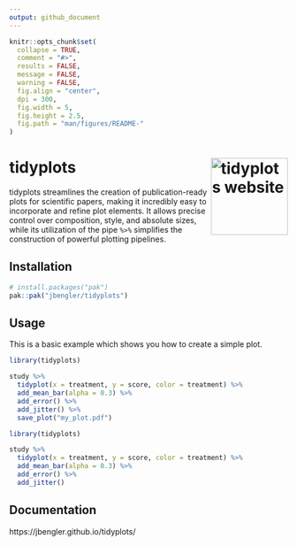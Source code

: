 ```yaml
---
output: github_document
---
```


<!-- README.md is generated from README.Rmd. Please edit that file -->

```r
knitr::opts_chunk$set(
  collapse = TRUE,
  comment = "#>",
  results = FALSE,
  message = FALSE,
  warning = FALSE,
  fig.align = "center",
  dpi = 300,
  fig.width = 5,
  fig.height = 2.5,
  fig.path = "man/figures/README-"
)
```

# tidyplots <a href="https://jbengler.github.io/tidyplots/"><img src="man/figures/logo.svg" align="right" height="139" alt="tidyplots website" /></a>

<!-- badges: start -->
<!-- badges: end -->

tidyplots streamlines the creation of publication-ready plots for scientific papers, making it incredibly easy to incorporate and refine plot elements. It allows precise control over composition, style, and absolute sizes, while its utilization of the pipe `%>%` simplifies the construction of powerful plotting pipelines.

## Installation

``` r
# install.packages("pak")
pak::pak("jbengler/tidyplots")
```

## Usage

This is a basic example which shows you how to create a simple plot.

```r
library(tidyplots)

study %>% 
  tidyplot(x = treatment, y = score, color = treatment) %>% 
  add_mean_bar(alpha = 0.3) %>% 
  add_error() %>% 
  add_jitter() %>% 
  save_plot("my_plot.pdf")

```

```r
library(tidyplots)

study %>% 
  tidyplot(x = treatment, y = score, color = treatment) %>% 
  add_mean_bar(alpha = 0.3) %>% 
  add_error() %>% 
  add_jitter()

```

## Documentation

https://jbengler.github.io/tidyplots/
